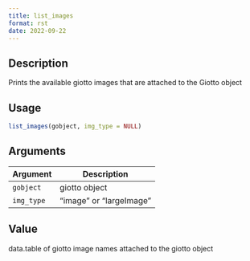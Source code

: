 ```yaml
--- 
title: list_images 
format: rst 
date: 2022-09-22 
--- 
```


## Description

Prints the available giotto images that are attached to the Giotto object


## Usage

```r
list_images(gobject, img_type = NULL)
```


## Arguments

Argument      |Description
------------- |----------------
`gobject`     |     giotto object
`img_type`     |     "image" or "largeImage"


## Value

data.table of giotto image names attached to the giotto object


